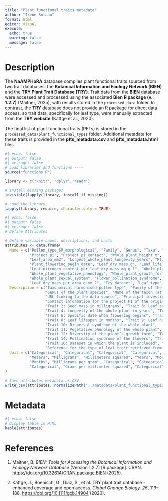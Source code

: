 ```yaml
---
title: "Plant functional traits metadata"
author: "Irene Solano"
format: html
editor: visual
execute:
  echo: true
  warning: false
  message: false
---
```


# Description

The **NaAMPHoRA** database compiles plant functional traits sourced from two trait databases: the **Botanical Information and Ecology Network (BIEN)** and the **TRY Plant Trait Database (TRY)**. Trait data from the **BIEN** database were accessed and processed using the associated **Bien R package (v. 1.2.7)** (Maitner, 2025), with results stored in the `processed_data` folder. In contrast, the **TRY** database does not provide an R package for direct data access, so trait data, specifically for leaf type, were manually extracted from the **TRY website** (Kattge et al., 2020).

The final list of plant functional traits (PFTs) is stored in the `processed_data/plant_functional_types` folder. Additional metadata for these traits is provided in the **pfts_metadata.csv** and **pfts_metadata.html** files.

```r
#| echo: false
#| output: false
#| message: false
# Load libraries and functions ----
source("functions.R")

library <- c("knitr", "dplyr","readr")

# Install missing packages
invisible(lapply(library, install_if_missing))

# Load the library
lapply(library, require, character.only = TRUE)

```

```r
#| echo: false
#| output: false
#| message: false
# Define Attributes

# Define variable names, descriptions, and units
attributes <- data.frame(
  Name = c("Pollen_type_SM_morphological", "Family", "Genus", "Taxa", "URL_source", 
           "Project_pi", "Project_pi_contact", "Whole_plant_height_m", "Seed_mass_mg", 
           "Leaf_area_mm2", "Longest_whole_plant_longevity_years", "Plant_flowering_begin_month", 
           "Plant_flowering_begin_date", "Leaf_dry_mass_g", "Leaf_life_span_months", 
           "Leaf_nitrogen_content_per_leaf_dry_mass_mg_g_1", "Whole_plant_dispersal_syndrome", 
           "Whole_plant_vegetative_phenology", "Whole_plant_growth_form_diversity", 
           "Whole_plant_sexual_system", "Flower_pollination_syndrome", 
           "Leaf_dry_mass_per_area_g_mm_2", "Try_dataset", "Leaf_type", "Try_reference"),
  Description = c("Taxonomical harmonised pollen type", "Family of the plant species", 
                  "Genus of the plant species", "Name of the taxon (at species, genus or family level) from which the trait has been retrieved", 
                  "URL linking to the data source", "Principal investigator of the original project in which the trait was measured", 
                  "Contact information for the project PI of the original project in which the trait was measured", "Trait 1: Height of the whole plant in meters", 
                  "Trait 2: Seed mass in milligrams", "Trait 3: Leaf area in square millimeters", 
                  "Trait 4: Longevity of the whole plant in years", "Trait 5: Month when flowering begins", 
                  "Trait 6: Specific date when flowering begins", "Trait 7: Leaf dry mass in grams", 
                  "Trait 8: Leaf lifespan in months", "Trait 9: Leaf nitrogen content per unit of leaf dry mass", 
                  "Trait 10: Dispersal syndrome of the whole plant", 
                  "Trait 11: Vegetative phenology of the whole plant", 
                  "Trait 12: Diversity of the plant’s growth form", "Trait 13: Sexual system of the whole plant", 
                  "Trait 14: Pollination syndrome of the flowers", "Trait 15: Leaf dry mass per unit area", 
                  "Trait 16: Dataset in which the plant is included", "Trait 17: Type of leaf (e.g., deciduous, evergreen)", 
                  "Reference for the type of leaf trait retrieved from TRY database"),
  Unit = c("Categorical", "Categorical", "Categorical", "Categorical", "URL", "Categorical", "Categorical", 
           "Meters", "Milligrams", "Millimeters squared", "Years", "Month", "Date", "Grams", 
           "Months", "Milligrams per gram", "Categorical", "Categorical", "Categorical", "Categorical", 
           "Categorical", "Grams per millimeter squared", "Categorical", "Categorical", "Categorical")
)

# Save attributes metadata as CSV
write_csv(attributes, normalizePath("../metadata/plant_functional_types/pfts_metadata.csv"))

```

# Metadata

```r
#| echo: false
# Display table in HTML
kable(attributes)
```

# References

1.  Maitner, B. *BIEN: Tools for Accessing the Botanical Information and Ecology Network Database* (Version 1.2.7) \[R package\]. CRAN. <https://doi.org/10.32614/CRAN.package.BIEN> (2025).

2.  Kattge, J., Boenisch, G., Diaz, S., et al. TRY plant trait database - enhanced coverage and open access. *Global Change Biology, 26*, 119–188. <https://doi.org/10.1111/gcb.14904> (2020).
